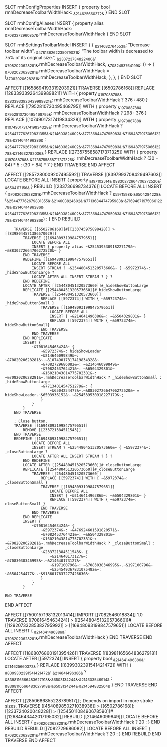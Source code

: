 SLOT rmhConfigProperties
    INSERT {
        property bool rmhDecreaseToolbarWidthHack: ~&214625660372&~
    }
END SLOT

SLOT rmhConfigAliases
    INSERT {
        property alias rmhDecreaseToolbarWidthHack: ~&7083272960857&~.rmhDecreaseToolbarWidthHack
    }
END SLOT

SLOT rmhSettingsToolbarModel
    INSERT {
        {
            ~&214632764553&~: "Decrease toolbar width",
            ~&478136262235079021&~: "The toolbar width is decreased to 75% of its original size.",
            ~&233723734822480&~: ~&7082020628281&~.rmhDecreaseToolbarWidthHack,
            ~&7082453764199&~: () => {
                ~&7082020628281&~.rmhDecreaseToolbarWidthHack = !~&7082020628281&~.rmhDecreaseToolbarWidthHack;
            },
        },
    }
END SLOT

AFFECT [[1658694193319203921]]
    TRAVERSE [[6502786168]]
        REPLACE [[2833933926439989821]] WITH { property ~&197088788&~ ~&2833933926439989821&~: rmhDecreaseToolbarWidthHack ? 376 : 480 }
        REPLACE [[7952810730495468795]] WITH { property ~&197088788&~ ~&7952810730495468795&~: rmhDecreaseToolbarWidthHack ? 298 : 376 }
        REPLACE [[10749017317419834328]] WITH { property ~&197088788&~ ~&10749017317419834328&~: rmhDecreaseToolbarWidthHack ? ~&254477762679831355&~.~&214603824602&~.~&7713684474795983&~.~&7169487197506612278&~.~&214641496386&~ : ~&254477762679831355&~.~&214603824602&~.~&7713684474795983&~.~&7169487197506612278&~.~&214632782036&~ }
        REPLACE [[2735755858717371325]] WITH { property ~&197088788&~ ~&2735755858717371325&~: rmhDecreaseToolbarWidthHack ? (30 + 84) * 5 : (30 + 84) * 7 }
    END TRAVERSE
END AFFECT

AFFECT [[2857280009207495592]]
    TRAVERSE [[8397993708429497603]]
        LOCATE BEFORE ALL
        INSERT {
            property ~&197102514&~ ~&8830272664706272520&~: ~&6504117156&~
        }
        REBUILD [[233736698734376]]
            LOCATE BEFORE ALL
            INSERT { ~&7082020628281&~.rmhDecreaseToolbarWidthHack ? ~&5971598&~.~&6504284228&~(~&254477762679831355&~.~&214603824602&~.~&7713684474795983&~.~&7169487197506612278&~.~&214641496386&~, ~&254477762679831355&~.~&214603824602&~.~&7713684474795983&~.~&7169487197506612278&~.~&214641496386&~) : }
        END REBUILD

        TRAVERSE [[6502786168]]#[[233745975898428]] > [[8398044571386570029]]
            TRAVERSE [[16948093199847579651]]
                LOCATE BEFORE ALL
                INSERT { property alias ~&254539530918227179&~: ~&8830272664706272520&~ }
            END TRAVERSE
            REDEFINE [[16948093199847579651]]
                LOCATE BEFORE ALL
                INSERT STREAM ? ~&254480451320573660&~ { ~&5972374&~: _hideShowButtonLarge ?
                LOCATE AFTER ALL INSERT STREAM ? } ?
            END REDEFINE
            LOCATE AFTER [[254480451320573660]]#_hideShowButtonLarge
            REPLICATE [[254480451320573660]]#_hideShowButtonLarge
                TRAVERSE [[254480451320573660]]
                    REPLACE [[5972374]] WITH { ~&5972374&~: _hideShowButtonSmall }
                    TRAVERSE [[16948093199847579651]]
                        LOCATE BEFORE ALL
                        INSERT { ~&214641496386&~: ~&6504329801&~ }
                        REPLACE [[5972374]] WITH { ~&5972374&~: hideShowButtonSmall}
                    END TRAVERSE
                END TRAVERSE
            END REPLICATE
            INSERT {
                ~&7081645463424&~ {
                    ~&5972374&~: hideShowLoader
                    ~&214646099849&~: ~&7082020628281&~.~&10749017317419834328&~
                    ~&7082729686082&~: ~&214646099849&~
                    ~&7082453764421&~: ~&6504329801&~
                    ~&16021043814775702381&~: ~&7082020628281&~.rmhDecreaseToolbarWidthHack ? _hideShowButtonSmall : _hideShowButtonLarge
                    ~&7713401454751279&~: {
                        ~&6504254477&~.~&8830272664706272520&~ = hideShowLoader.~&6503936152&~.~&254539530918227179&~;
                    }
                }
            }
        END TRAVERSE

        ; Close button.
        TRAVERSE [[16948093199847579651]]
            REMOVE [[233721384511543]]
        END TRAVERSE
        REDEFINE [[16948093199847579651]]
                LOCATE BEFORE ALL
                INSERT STREAM ? ~&254480451320573660&~ { ~&5972374&~: _closeButtonLarge ?
                LOCATE AFTER ALL INSERT STREAM ? } ?
            END REDEFINE
            LOCATE AFTER [[254480451320573660]]#_closeButtonLarge
            REPLICATE [[254480451320573660]]#_closeButtonLarge
                TRAVERSE [[254480451320573660]]
                    REPLACE [[5972374]] WITH { ~&5972374&~: _closeButtonSmall }
                    TRAVERSE [[16948093199847579651]]
                        LOCATE BEFORE ALL
                        INSERT { ~&214641496386&~: ~&6504329801&~ }
                        REPLACE [[5972374]] WITH { ~&5972374&~: closeButtonSmall }
                    END TRAVERSE
                END TRAVERSE
            END REPLICATE
            INSERT {
                ~&7081645463424&~ {
                    ~&5972374&~: ~&476924601591820571&~
                    ~&7082453764421&~: ~&6504329801&~
                    ~&16021043814775702381&~: ~&7082020628281&~.rmhDecreaseToolbarWidthHack ? _closeButtonSmall : _closeButtonLarge
                    ~&233721384511543&~ {
                        ~&214640173127&~: ~&7083038346995&~.~&214640173127&~
                        ~&197100796&~: ~&7083038346995&~.~&197100796&~
                        ~&254549367831075482&~: ~&6504254477&~.~&9186017637277426630&~
                    }
                }
            }

    END TRAVERSE
END AFFECT

AFFECT [[7500157198132013414]]
    IMPORT [[7082546018834]] 1.0
    TRAVERSE [[7081645463424]] > [[254480451320573660]]#[[12920733285382795992]] > [[16948093199847579651]]
        LOCATE BEFORE ALL
        INSERT {
            ~&214641496386&~: ~&7082020628281&~.rmhDecreaseToolbarWidthHack
        }
    END TRAVERSE
END AFFECT

AFFECT [[1868076860191395426]]
    TRAVERSE [[8398116566483627918]]
        LOCATE AFTER [[5972374]]
        INSERT {
            property bool ~&214641496386&~: ~&214625660372&~
        }
        REPLACE [[8399302391541421472]] WITH {
            ~&8399302391541421472&~: ~&214641496386&~ ? ~&8398116566483627918&~.~&6503134244&~.~&214603546914&~ : ~&8398116566483627918&~.~&6503134244&~.~&214594832564&~
        }
    END TRAVERSE
END AFFECT

AFFECT [[2850686855228789517]]
    ; Depends on import in more stroke sizes.
    TRAVERSE [[454089850271038938]] > [[6502786168]]:[[233724020048228]] > [[254501108490678590]]#[[12684643442017195032]]
        REBUILD [[214646099849]] LOCATE BEFORE ALL INSERT { ~&7082020628281&~.rmhDecreaseToolbarWidthHack ? 20 : } END REBUILD
        REBUILD [[7082729686082]] LOCATE BEFORE ALL INSERT { ~&7082020628281&~.rmhDecreaseToolbarWidthHack ? 20 : } END REBUILD
    END TRAVERSE
END AFFECT
